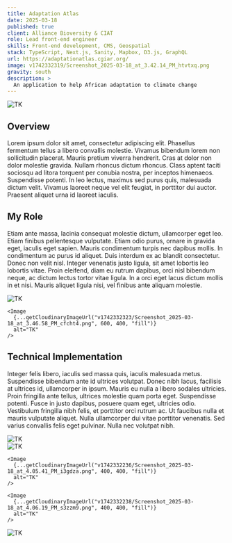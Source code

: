 ```yaml
---
title: Adaptation Atlas
date: 2025-03-18
published: true
client: Alliance Bioversity & CIAT
role: Lead front-end engineer
skills: Front-end development, CMS, Geospatial
stack: TypeScript, Next.js, Sanity, Mapbox, D3.js, GraphQL
url: https://adaptationatlas.cgiar.org/
image: v1742332319/Screenshot_2025-03-18_at_3.42.14_PM_htvtxq.png
gravity: south
description: >
  An application to help African adaptation to climate change
---
```



<ProjectInfo frontmatter={frontmatter} />

<div class="image-layout">
  <div class="image-full-width">
    <Image
      {...getCloudinaryImageUrl("v1742332320/Screenshot_2025-03-18_at_3.43.11_PM_fa51zz.png", 1200, 600, "fill", "north")}
      alt="TK"
    />
  </div>
</div>

## Overview
Lorem ipsum dolor sit amet, consectetur adipiscing elit. Phasellus fermentum tellus a libero convallis molestie. Vivamus bibendum lorem non sollicitudin placerat. Mauris pretium viverra hendrerit. Cras at dolor non dolor molestie gravida. Nullam rhoncus dictum rhoncus. Class aptent taciti sociosqu ad litora torquent per conubia nostra, per inceptos himenaeos. Suspendisse potenti. In leo lectus, maximus sed purus quis, malesuada dictum velit. Vivamus laoreet neque vel elit feugiat, in porttitor dui auctor. Praesent aliquet urna id laoreet iaculis.

## My Role
Etiam ante massa, lacinia consequat molestie dictum, ullamcorper eget leo. Etiam finibus pellentesque vulputate. Etiam odio purus, ornare in gravida eget, iaculis eget sapien. Mauris condimentum turpis nec dapibus mollis. In condimentum ac purus id aliquet. Duis interdum ex ac blandit consectetur. Donec non velit nisl. Integer venenatis justo ligula, sit amet lobortis leo lobortis vitae. Proin eleifend, diam eu rutrum dapibus, orci nisl bibendum neque, ac dictum lectus tortor vitae ligula. In a orci eget lacus dictum mollis in et nisi. Mauris aliquet ligula nisi, vel finibus ante aliquam molestie.

<div class="image-layout">
  <div class="image-grid grid-2">
    <Image
      {...getCloudinaryImageUrl("v1742332318/Screenshot_2025-03-18_at_3.44.51_PM_dskuqj.png", 600, 400, "fill")}
      alt="TK"
    />
    
    <Image
      {...getCloudinaryImageUrl("v1742332323/Screenshot_2025-03-18_at_3.46.58_PM_cfcht4.png", 600, 400, "fill")}
      alt="TK"
    />
  </div>
</div>

## Technical Implementation
Integer felis libero, iaculis sed massa quis, iaculis malesuada metus. Suspendisse bibendum ante id ultrices volutpat. Donec nibh lacus, facilisis at ultrices id, ullamcorper in ipsum. Mauris eu nulla a libero sodales ultricies. Proin fringilla ante tellus, ultrices molestie quam porta eget. Suspendisse potenti. Fusce in justo dapibus, posuere quam eget, ultricies odio. Vestibulum fringilla nibh felis, et porttitor orci rutrum ac. Ut faucibus nulla et mauris vulputate aliquet. Nulla ullamcorper dui vitae porttitor venenatis. Sed varius convallis felis eget pulvinar. Nulla nec volutpat nibh.

<div class="image-layout">
  <div class="image-full-width">
    <Image
      {...getCloudinaryImageUrl("v1742330233/Screenshot_2025-03-18_at_3.25.12_PM_hmcmfs.png", 1200, 600, "fill", "north")}
      alt="TK"
    />
  </div>

  <div class="image-grid grid-3">
    <Image
      {...getCloudinaryImageUrl("v1742332235/Screenshot_2025-03-18_at_4.05.56_PM_nes6v5.png", 400, 400, "fill")}
      alt="TK"
    />
    
    <Image
      {...getCloudinaryImageUrl("v1742332236/Screenshot_2025-03-18_at_4.05.41_PM_i3gdza.png", 400, 400, "fill")}
      alt="TK"
    />

    <Image
      {...getCloudinaryImageUrl("v1742332238/Screenshot_2025-03-18_at_4.06.19_PM_s3zzm9.png", 400, 400, "fill")}
      alt="TK"
    />
  </div>

  <div class="image-full-width">
    <Image
      {...getCloudinaryImageUrl("v1742332314/Screenshot_2025-03-18_at_3.56.28_PM_cx3coy.png", 1200, 600, "fill", "north")}
      alt="TK"
    />
  </div>
</div>

